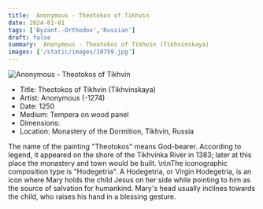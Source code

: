```yaml
---
title:  Anonymous - Theotokos of Tikhvin
date: 2024-01-01
tags: ['Byzant.-Orthodox','Russian']
draft: false
summary:  Anonymous - Theotokos of Tikhvin (Tikhvinskaya)
images: ['/static/images/10759.jpg']
---
```


![ Anonymous - Theotokos of Tikhvin](/static/images/10759.jpg)

* Title: Theotokos of Tikhvin (Tikhvinskaya)
* Artist:  Anonymous (-1274)
* Date: 1250
* Medium: Tempera on wood panel
* Dimensions: 
* Location: Monastery of the Dormition, Tikhvin, Russia

The name of the painting \"Theotokos\" means God-bearer.  According to legend, it appeared on the shore of the Tikhvinka River in 1383; later at this place the monastery and town would be built. \n\nThe iconographic composition type is \"Hodegetria\". A Hodegetria, or Virgin Hodegetria, is an icon where Mary holds the child Jesus on her side while pointing to him as the source of salvation for humankind. Mary's head usually inclines towards the child, who raises his hand in a blessing gesture.
